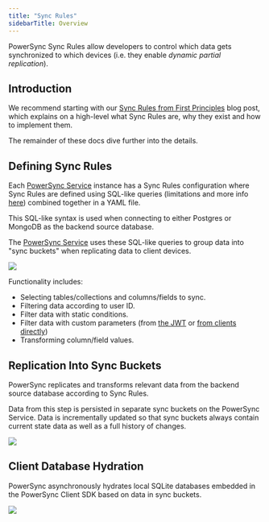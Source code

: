 ```yaml
---
title: "Sync Rules"
sidebarTitle: Overview
---
```


PowerSync Sync Rules allow developers to control which data gets synchronized to which devices (i.e. they enable _dynamic partial replication_).

## Introduction

We recommend starting with our [Sync Rules from First Principles](https://www.powersync.com/blog/sync-rules-from-first-principles-partial-replication-to-sqlite) blog post, which explains on a high-level what Sync Rules are, why they exist and how to implement them.

The remainder of these docs dive further into the details.

## Defining Sync Rules

Each [PowerSync Service](/architecture/powersync-service) instance has a Sync Rules configuration where Sync Rules are defined using SQL-like queries (limitations and more info [here](/usage/sync-rules/operators-and-functions)) combined together in a YAML file.

This SQL-like syntax is used when connecting to either Postgres or MongoDB as the backend source database.

The [PowerSync Service](/architecture/powersync-service) uses these SQL-like queries to group data into "sync buckets" when replicating data to client devices.

<Frame caption="Sync rules are configured per PowerSync instance.">
  <img src="/images/usage-8.webp"/>
</Frame>

Functionality includes:

* Selecting tables/collections and columns/fields to sync.
* Filtering data according to user ID.
* Filter data with static conditions.
* Filter data with custom parameters (from [the JWT](/usage/installation/authentication-setup) or [from clients directly](/usage/sync-rules/advanced-topics/client-parameters))
* Transforming column/field values.

## Replication Into Sync Buckets

PowerSync replicates and transforms relevant data from the backend source database according to Sync Rules.

Data from this step is persisted in separate sync buckets on the PowerSync Service. Data is incrementally updated so that sync buckets always contain current state data as well as a full history of changes.

<Frame caption="Diagram showing how data is replicated from the source database into sync buckets.">
  <img src="/images/usage-9.webp"/>
</Frame>

## Client Database Hydration

PowerSync asynchronously hydrates local SQLite databases embedded in the PowerSync Client SDK based on data in sync buckets.

<Frame caption="Data flow showing sync buckets which are created based on sync rules.">
  <img src="/images/usage-10.webp"/>
</Frame>



